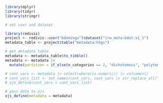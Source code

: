 ```r
library(dplyr)
library(tidyr)
library(stringr)
```

```r
# set user and dataset

library(redivis)
project <- redivis::user("bdomingu")$dataset("irw_meta:bdxt:v1_1")
metadata_table <- project$table("metadata:h5gs")

# get metadata table
metadata <- metadata_table$to_tibble()
metadata <- metadata |>
  mutate(partition = if_else(n_categories == 2, "dichotomous", "polytomous"))

# cont_vars <- metadata |> select(where(is.numeric)) |> colnames()
# cont_vars_list <- set_names(cont_vars, cont_vars |> str_replace_all("_", " ") |> str_to_sentence()) |> as.list()
# ojs_define(cont_vars = cont_vars_list)

# pass data to ojs
ojs_define(metadata = metadata)
```
